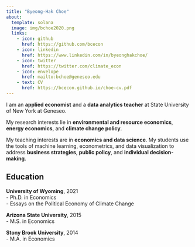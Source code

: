 ```yaml
---
title: "Byeong-Hak Choe" 
about:
  template: solana
  image: img/bchoe2020.png
  links:
    - icon: github
      href: https://github.com/bcecon
    - icon: linkedin
      href: https://www.linkedin.com/in/byeonghakchoe/
    - icon: twitter
      href: https://twitter.com/climate_econ
    - icon: envelope
      href: mailto:bchoe@geneseo.edu
    - text: CV
      href: https://bcecon.github.io/choe-cv.pdf
---
```



I am an **applied economist** and a **data analytics teacher** at State University of New York at Geneseo.

My research interests lie in **environmental and resource economics**, **energy economics**, and **climate change policy**.

My teaching interests are in **economics and data science**. My students use the tools of machine learning, econometrics, and data visualization to address **business strategies**, **public policy**, and **individual decision-making**.



## Education

**University of Wyoming**, 2021<br>
- Ph.D. in Economics<br>
- Essays on the Political Economy of Climate Change

**Arizona State University**, 2015<br>
- M.S. in Economics

**Stony Brook University**, 2014<br>
- M.A. in Economics

